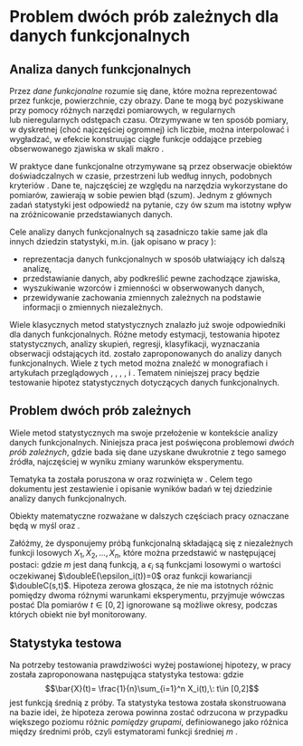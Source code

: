 # Problem dwóch prób zależnych dla danych funkcjonalnych

```{=latex}
\fancyhead[LO]{\textbf{\small{Problem dwóch prób zależnych dla danych funkcjonalnych}}}
\renewcommand{\headrulewidth}{0.5pt}
```

## Analiza danych funkcjonalnych

Przez *dane funkcjonalne* rozumie się dane, które można reprezentować przez funkcje, powierzchnie, czy obrazy. Dane te mogą być pozyskiwane przy pomocy różnych narzędzi pomiarowych, w regularnych lub&nbsp;nieregularnych odstępach czasu. Otrzymywane w ten sposób pomiary, w dyskretnej (choć najczęściej ogromnej) ich liczbie, można interpolować i wygładzać, w efekcie konstruując ciągłe funkcje oddające przebieg obserwowanego zjawiska w skali makro \cite{MCC}.

W praktyce dane funkcjonalne otrzymywane są przez obserwacje obiektów doświadczalnych w czasie, przestrzeni lub według innych, podobnych kryteriów \cite{Zhang}. Dane te, najczęściej ze względu na narzędzia wykorzystane do pomiarów, zawierają w sobie pewien błąd (szum). Jednym z głównych zadań statystyki jest odpowiedź na pytanie, czy ów szum ma istotny wpływ na zróżnicowanie przedstawianych danych.

Cele analizy danych funkcjonalnych są zasadniczo takie same jak dla innych dziedzin statystyki, m.in. (jak opisano w pracy \cite{Ramsay}):

- reprezentacja danych funkcjonalnych w sposób ułatwiający ich dalszą analizę,
- przedstawianie danych, aby podkreślić pewne zachodzące zjawiska,
- wyszukiwanie wzorców i zmienności w obserwowanych danych,
- przewidywanie zachowania zmiennych zależnych na podstawie informacji o zmiennych niezależnych.

Wiele klasycznych metod statystycznych znalazło już swoje odpowiedniki dla danych funkcjonalnych. Różne metody estymacji, testowania hipotez statystycznych, analizy skupień, regresji, klasyfikacji, wyznaczania obserwacji odstających itd. zostało zaproponowanych do analizy danych funkcjonalnych. Wiele z tych metod można znaleźć w&nbsp;monografiach i artykułach przeglądowych \cite{Cuevas}, \cite{Ferraty}, \cite{Ramsay}, \cite{HK}, \cite{Wang} i \cite{Zhang}. Tematem niniejszej pracy będzie testowanie hipotez statystycznych dotyczących danych funkcjonalnych.

## Problem dwóch prób zależnych

Wiele metod statystycznych ma swoje przełożenie w kontekście analizy danych funkcjonalnych. Niniejsza praca jest poświęcona problemowi *dwóch prób zależnych*, gdzie bada się dane uzyskane dwukrotnie z tego samego źródła, najczęściej w wyniku zmiany warunków eksperymentu.

Tematyka ta została poruszona w \cite{MCC} oraz rozwinięta w \cite{Smaga}. Celem tego dokumentu jest zestawienie i opisanie wyników badań w tej dziedzinie analizy danych funkcjonalnych.

\begin{defi}
\textbf{Wartością oczekiwaną} zmiennej losowej ciągłej $X$ nazywamy liczbę
\[
\doubleE(X) = \int_\doubleR x\cdot f(x)dx
\]
gdzie $f$ jest funkcją gęstości rozkładu zmiennej losowej $X$.
\end{defi}

\begin{defi}
Dla procesu stochastycznego $X$ na zbiorze $D$ \textbf{funkcja kowariancji} $\doubleC:D\times D\to\doubleR$ jest zdefiniowana jako
\[
\doubleC(s,t) = \Cov(X(s), X(t)) = \doubleE\nk{\nz{X(s)-\doubleE(X(s))}\nz{X(t)-\doubleE(X(t))}}
\]
\end{defi}

Obiekty matematyczne rozważane w dalszych częściach pracy oznaczane będą w myśl \cite{MCC} oraz \cite{Smaga}.

Załóżmy, że dysponujemy próbą funkcjonalną składającą się z niezależnych funkcji losowych $X_1,X_2, \dots, X_n$, które można przedstawić w następującej postaci:
\begin{equation}
X_i(t) = m(t) + \epsilon_i(t), \quad t\in[0,2],
\label{eqn:addytywnosc}
\end{equation}
gdzie $m$ jest daną funkcją, a $\epsilon_i$ są funkcjami losowymi o wartości oczekiwanej $\doubleE(\epsilon_i(t))=0$ oraz funkcji kowariancji $\doubleC(s,t)$. Hipoteza zerowa głosząca, że nie ma istotnych różnic pomiędzy dwoma różnymi warunkami eksperymentu, przyjmuje wówczas postać
\begin{equation}
\bigwedge_{t\in [0,1]} H_0: m(t) = m(t+1).
\label{eqn:h0}
\end{equation}
Dla pomiarów $t\in[0,2]$ ignorowane są możliwe okresy, podczas których obiekt nie był monitorowany.

## Statystyka testowa

Na potrzeby testowania prawdziwości wyżej postawionej hipotezy, w pracy \cite{MCC} została zaproponowana następująca statystyka testowa:
\begin{equation}
\scriptC_n = n\int_0^1(\bar{X}(t) - \bar{X}(t+1))^2 dt,
\end{equation}
gdzie $$\bar{X}(t)= \frac{1}{n}\sum_{i=1}^n X_i(t),\: t\in [0,2]$$ jest funkcją średnią z próby. Ta statystyka testowa została skonstruowana na bazie idei, że hipoteza zerowa powinna zostać odrzucona w przypadku większego poziomu różnic *pomiędzy grupami*, definiowanego jako różnica między średnimi prób, czyli estymatorami funkcji średniej $m$ \cite{Smaga}.
